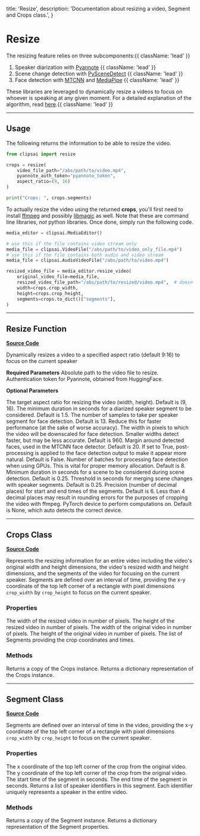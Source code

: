   title: 'Resize',
  description: 'Documentation about resizing a video, Segment and Crops class.',
}

# Resize

The resizing feature relies on three subcomponents:{{ className: 'lead' }}

1) Speaker diarization with [Pyannote](https://huggingface.co/pyannote/speaker-diarization-3.0) {{ className: 'lead' }}
2) Scene change detection with [PySceneDetect](https://www.scenedetect.com/docs/0.6.2/) {{ className: 'lead' }}
3) Face detection with [MTCNN](https://github.com/timesler/facenet-pytorch) and [MediaPipe](https://github.com/google/mediapipe) {{ className: 'lead' }}

These libraries are leveraged to dynamically resize a videos to focus on whoever is speaking at any given moment. For a detailed explanation of the algorithm, read [here](https://drive.google.com/file/d/1rWbPP8E9KUhxASY_LGuMBmZDvUrQpHCV/view?usp=drive_link).{{ className: 'lead' }}

---

## Usage

The following returns the information to be able to resize the video.

```python
from clipsai import resize

crops = resize(
    video_file_path="/abs/path/to/video.mp4",
    pyannote_auth_token="pyannote_token",
    aspect_ratio=(9, 16)
)

print("Crops: ", crops.segments)
```

To actually resize the video using the returned **crops**, you'll first need to install [ffmpeg](https://ffmpeg.org/) and possibly [libmagic](https://man7.org/linux/man-pages/man3/libmagic.3.html) as well. Note that these are command line libraries, *not* python libraries. Once done, simply run the following code.

```python
media_editor = clipsai.MediaEditor()

# use this if the file contains video stream only
media_file = clipsai.VideoFile("/abs/path/to/video_only_file.mp4")
# use this if the file contains both audio and video stream
media_file = clipsai.AudioVideoFile("/abs/path/to/video.mp4")

resized_video_file = media_editor.resize_video(
    original_video_file=media_file,
    resized_video_file_path="/abs/path/to/resized/video.mp4",  # doesn't exist yet
    width=crops.crop_width,
    height=crops.crop_height,
    segments=crops.to_dict()["segments"],
)
```

---

## Resize Function

[**Source Code**](https://github.com/ClipsAI/clipsai/tree/main/clipsai/resize/resize.py)

<Properties>
    <Property name="resize" type="-> Crops">
        Dynamically resizes a video to a specified aspect ratio (default 9:16) to focus on the current speaker
    </Property>
</Properties>

**Required Parameters**
<Parameters>
    <Parameter name="video_file_path" type="string">
        Absolute path to the video file to resize.
    </Parameter>
    <Parameter name="pyannote_auth_token" type="string">
        Authentication token for Pyannote, obtained from HuggingFace.
    </Parameter>
</Parameters>

**Optional Parameters**

<Parameters>
    <Parameter name="aspect_ratio" type="tuple[int, int] = (9, 16)">
        The target aspect ratio for resizing the video (width, height). Default is (9, 16).
    </Parameter>
    <Parameter name="min_segment_duration" type="float = 1.5">
        The minimum duration in seconds for a diarized speaker segment to be considered. Default is 1.5.
    </Parameter>
    <Parameter name="samples_per_segment" type="int = 13">
        The number of samples to take per speaker segment for face detection. Default is 13. Reduce this for faster performance (at the sake of worse accuracy).
    </Parameter>
    <Parameter name="face_detect_width" type="int = 960">
        The width in pixels to which the video will be downscaled for face detection. Smaller widths detect faster, but may be less accurate. Default is 960.
    </Parameter>
    <Parameter name="face_detect_margin" type="int = 20">
        Margin around detected faces, used in the MTCNN face detector. Default is 20.
    </Parameter>
    <Parameter name="face_detect_post_process" type="bool = False">
        If set to True, post-processing is applied to the face detection output to make it appear more natural. Default is False.
    </Parameter>
    <Parameter name="n_face_detect_batches" type="int = 8">
        Number of batches for processing face detection when using GPUs. This is vital for proper memory allocation. Default is 8.
    </Parameter>
    <Parameter name="min_scene_duration" type="float = 0.25">
        Minimum duration in seconds for a scene to be considered during scene detection. Default is 0.25.
    </Parameter>
    <Parameter name="scene_merge_threshold" type="float = 0.25">
        Threshold in seconds for merging scene changes with speaker segments. Default is 0.25.
    </Parameter>
    <Parameter name="time_precision" type="int = 6">
        Precision (number of decimal places) for start and end times of the segments. Default is 6. Less than 4 decimal places may result in rounding errors for the purposes of cropping the video with ffmpeg.
    </Parameter>
    <Parameter name="device" type="string: cuda | cpu = None">
        PyTorch device to perform computations on. Default is None, which auto detects the correct device.
    </Parameter>
</Parameters>

---

## Crops Class

[**Source Code**](https://github.com/ClipsAI/clipsai/tree/main/clipsai/resize/crops.py)

Represents the resizing information for an entire video including the video's original width and height dimensions, the video's resized width and height dimensions, and the segments of the video for focusing on the current speaker. Segments are defined over an interval of time, providing the x-y coordinate of the top left corner of a rectangle with pixel dimensions `crop_width` by `crop_height` to focus on the current speaker.

### Properties

<Properties>
    <Property name="crop_width" type="int">
        The width of the resized video in number of pixels.
    </Property>
    <Property name="crop_height" type="int">
        The height of the resized video in number of pixels.
    </Property>
    <Property name="original_width" type="int">
        The width of the original video in number of pixels.
    </Property>
    <Property name="original_height" type="int">
        The height of the original video in number of pixels.
    </Property>
    <Property name="segments" type="List[Segment]">
        The list of Segments providing the crop coordinates and times.
    </Property>
</Properties>

### Methods

<Properties>
    <Property name="copy" type="-> Crops">
        Returns a copy of the Crops instance.
    </Property>
    <Property name="to_dict" type="-> dict">
        Returns a dictionary representation of the Crops instance.
    </Property>
</Properties>

---

## Segment Class

[**Source Code**](https://github.com/ClipsAI/clipsai/tree/main/clipsai/resize/segment.py)

Segments are defined over an interval of time in the video, providing the x-y coordinate of the top left corner of a rectangle with pixel dimensions `crop_width` by `crop_height` to focus on the current speaker.

### Properties

<Properties>
    <Property name="x" type="int">
        The x coordinate of the top left corner of the crop from the original video.
    </Property>
    <Property name="y" type="int">
        The y coordinate of the top left corner of the crop from the original video.
    </Property>
    <Property name="start_time" type="float">
        The start time of the segment in seconds.
    </Property>
    <Property name="end_time" type="float">
        The end time of the segment in seconds.
    </Property>
    <Property name="speakers" type="List[int]">
        Returns a list of speaker identifiers in this segment. Each identifier 
        uniquely represents a speaker in the entire video.
    </Property>
</Properties>

### Methods

<Properties>
    <Property name="copy" type="-> Segment">
        Returns a copy of the Segment instance.
    </Property>
    <Property name="to_dict" type="-> dict">
        Returns a dictionary representation of the Segment properties.
    </Property>
</Properties>
